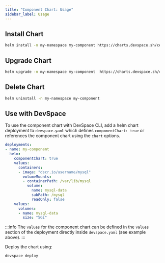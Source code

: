 ```yaml
---
title: "Component Chart: Usage"
sidebar_label: Usage
---
```


## Install Chart
```bash
helm install -n my-namespace my-component https://charts.devspace.sh/component-chart
```

## Upgrade Chart
```bash
helm upgrade -n my-namespace my-component  https://charts.devspace.sh/component-chart
```

## Delete Chart
```bash
helm uninstall -n my-namespace my-component
```

## Use with DevSpace
To use the component chart with DevSpace CLI, add a helm chart deployment to `devspace.yaml` which defines `componentChart: true` or references the component chart using the `chart` options.
```yaml
deployments:
- name: my-component
  helm:
    componentChart: true
    values:
      containers:
      - image: "dscr.io/username/mysql"
        volumeMounts:
        - containerPath: /var/lib/mysql
          volume:
            name: mysql-data
            subPath: /mysql
            readOnly: false
    values:
      volumes:
      - name: mysql-data
        size: "5Gi"
```

:::info
The `values` for the component chart can be defined in the `values` section of the deployment directly inside `devspace.yaml` (see example above).
:::

Deploy the chart using:
```bash
devspace deploy
```
